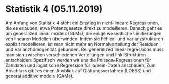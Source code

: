 # Statistik 4 (05.11.2019)


Am Anfang von Statistik 4 steht ein Einstieg in nicht-lineare Regressionen, die es erlauben, etwa Potenzgesetze direkt zu modellieren. Danach geht es um generalized linear models (GLMs), die einige wesentliche Limitierungen von linearen Modellen überwinden. Indem sie Fehler- und Varianzstrukturen explizit modellieren, ist man nicht mehr an Normalverteilung der Residuen und Varianzhomogenität gebunden. Bei generalized linear regressions muss man sich zwischen verschiedenen Verteilungen und link-Strukturen entscheiden. Spezifisch werden wir uns die Poisson-Regressionen für Zähldaten und logistische Regression für ja/nein-Daten anschauen. Zum Abschluss gibt es einen Ausblick auf Glättungsverfahren (LOESS) und general additive models (GAMs).
